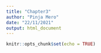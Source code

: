 ```yaml
---
title: "Chapter3"
author: "Pinja Mero"
date: "22/11/2021"
output: html_document
---
```


```r
knitr::opts_chunk$set(echo = TRUE)
```


